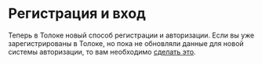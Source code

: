 # Регистрация и вход

<Note mode="warning" title="Важно">

Теперь в Толоке новый способ регистрации и авторизации. Если вы уже зарегистрированы в Толоке, но пока не обновляли данные для новой системы авторизации, то вам необходимо [сделать это](../new-authorization).

</Note>
